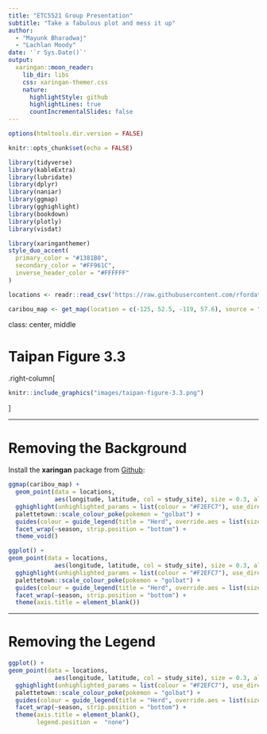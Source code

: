 ```yaml
---
title: "ETC5521 Group Presentation"
subtitle: "Take a fabulous plot and mess it up"  
author: 
  - "Mayunk Bharadwaj"
  - "Lachlan Moody"
date: '`r Sys.Date()`'
output:
  xaringan::moon_reader:
    lib_dir: libs
    css: xaringan-themer.css
    nature:
      highlightStyle: github
      highlightLines: true
      countIncrementalSlides: false
---
```


```r
options(htmltools.dir.version = FALSE)

knitr::opts_chunk$set(echo = FALSE)

library(tidyverse)
library(kableExtra)
library(lubridate)
library(dplyr)
library(naniar)
library(ggmap)
library(gghighlight)
library(bookdown)
library(plotly)
library(visdat)
```

```r
library(xaringanthemer)
style_duo_accent(
  primary_color = "#1381B0",
  secondary_color = "#FF961C",
  inverse_header_color = "#FFFFFF"
)
```

```r
locations <- readr::read_csv('https://raw.githubusercontent.com/rfordatascience/tidytuesday/master/data/2020/2020-06-23/locations.csv')

caribou_map <- get_map(location = c(-125, 52.5, -119, 57.6), source = "osm") 
```

class: center, middle

# Taipan Figure 3.3

.right-column[
```r
knitr::include_graphics("images/taipan-figure-3.3.png")
```
]

---

# Removing the Background

Install the **xaringan** package from [Github](https://github.com/yihui/xaringan):

```r
ggmap(caribou_map) +
  geom_point(data = locations, 
             aes(longitude, latitude, col = study_site), size = 0.3, alpha = 0.9) +
  gghighlight(unhighlighted_params = list(colour = "#F2EFC7"), use_direct_label = FALSE) +
  palettetown::scale_colour_poke(pokemon = "golbat") +
  guides(colour = guide_legend(title = "Herd", override.aes = list(size = 4))) +
  facet_wrap(~season, strip.position = "bottom") +
  theme_void() 
```

```r
ggplot() +
geom_point(data = locations, 
             aes(longitude, latitude, col = study_site), size = 0.3, alpha = 0.9) +
  gghighlight(unhighlighted_params = list(colour = "#F2EFC7"), use_direct_label = FALSE) +
  palettetown::scale_colour_poke(pokemon = "golbat") +
  guides(colour = guide_legend(title = "Herd", override.aes = list(size = 4))) +
  facet_wrap(~season, strip.position = "bottom") +
  theme(axis.title = element_blank())
```

---

# Removing the Legend
```r
ggplot() +
geom_point(data = locations, 
             aes(longitude, latitude, col = study_site), size = 0.3, alpha = 0.9) +
  gghighlight(unhighlighted_params = list(colour = "#F2EFC7"), use_direct_label = FALSE) +
  palettetown::scale_colour_poke(pokemon = "golbat") +
  guides(colour = guide_legend(title = "Herd", override.aes = list(size = 4))) +
  facet_wrap(~season, strip.position = "bottom") +
  theme(axis.title = element_blank(),
        legend.position =  "none")
```

